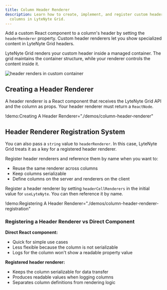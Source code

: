 ```yaml
---
title: Column Header Renderer
description: Learn how to create, implement, and register custom header renderers for
  columns in LyteNyte Grid.
---
```


Add a custom React component to a column's header by setting the
`headerRenderer` property. Custom header renderers let you show
specialized content in LyteNyte Grid headers.

LyteNyte Grid renders your custom header inside a managed container. The
grid maintains the container structure, while your renderer controls the
content inside it.


<div className="flex items-center justify-center">
  <Image src={Header} alt="header renders in custom container" />
</div>

## Creating a Header Renderer

A header renderer is a React component that receives the LyteNyte Grid
API and the column as props. Your header renderer must return a
`ReactNode`.

!demo:Creating A Header Renderer="./demos/column-header-renderer"

## Header Renderer Registration System

You can also pass a `string` value to `headerRenderer`. In this case,
LyteNyte Grid treats it as a key for a registered header renderer.

Register header renderers and reference them by name when you want to:

- Reuse the same renderer across columns
- Keep columns serializable
- Define columns on the server and renderers on the client

Register a header renderer by setting `headerCellRenderers` in the
initial value for `useLyteNyte`. You can then reference it by name.

!demo:Registering A Header Renderer="./demos/column-header-renderer-registration"

### Registering a Header Renderer vs Direct Component

**Direct React component:**

- Quick for simple use cases
- Less flexible because the column is not serializable
- Logs for the column won't show a readable property value

**Registered header renderer:**

- Keeps the column serializable for data transfer
- Produces readable values when logging columns
- Separates column definitions from rendering logic
